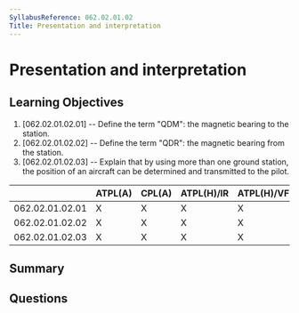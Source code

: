 ```yaml
---
SyllabusReference: 062.02.01.02
Title: Presentation and interpretation
---
```


# Presentation and interpretation

## Learning Objectives

1. [062.02.01.02.01] -- Define the term "QDM": the magnetic bearing to the
   station.
2. [062.02.01.02.02] -- Define the term "QDR": the magnetic bearing from the
   station.
3. [062.02.01.02.03] -- Explain that by using more than one ground station, the
   position of an aircraft can be determined and transmitted to the pilot.

|                 | ATPL(A) | CPL(A) | ATPL(H)/IR | ATPL(H)/VFR | CPL(H) | IR  | CBIR(A) |
| --------------- | ------- | ------ | ---------- | ----------- | ------ | --- | ------- |
| 062.02.01.02.01 | X       | X      | X          | X           | X      | X   | X       |
| 062.02.01.02.02 | X       | X      | X          | X           | X      | X   | X       |
| 062.02.01.02.03 | X       | X      | X          | X           | X      | X   |         |

## Summary

## Questions
